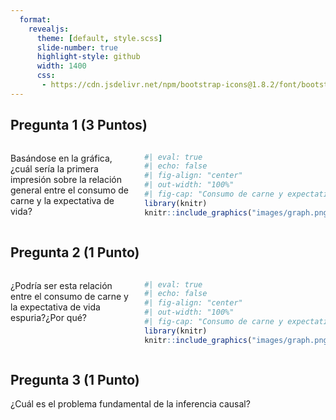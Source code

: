 ```yaml
---
  format:
    revealjs: 
      theme: [default, style.scss]
      slide-number: true
      highlight-style: github
      width: 1400
      css:
       - https://cdn.jsdelivr.net/npm/bootstrap-icons@1.8.2/font/bootstrap-icons.css
---
```


## Pregunta 1 (3 Puntos) {.text-indigo-pink}

::: columns
::: {.column width="40%"}
Basándose en la gráfica, ¿cuál sería la primera impresión sobre la relación general entre el consumo de carne y la expectativa de vida? 

:::

::: {.column width="60%"}
```r
#| eval: true
#| echo: false
#| fig-align: "center"
#| out-width: "100%"
#| fig-cap: "Consumo de carne y expectativa de vida para 175 países"
library(knitr)
knitr::include_graphics("images/graph.png")
```
:::
:::


## Pregunta 2 (1 Punto) {.text-indigo-pink}

::: columns
::: {.column width="40%"}
¿Podría ser esta relación entre el consumo de carne y la expectativa de vida espuria?¿Por qué?
:::

::: {.column width="60%"}
```r
#| eval: true
#| echo: false
#| fig-align: "center"
#| out-width: "100%"
#| fig-cap: "Consumo de carne y expectativa de vida para 175 países"
library(knitr)
knitr::include_graphics("images/graph.png")
```
:::
:::


## Pregunta 3 (1 Punto) {.text-indigo-pink}

¿Cuál es el problema fundamental de la inferencia causal?
